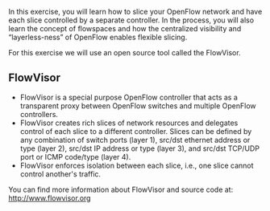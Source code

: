 In this exercise, you will learn how to slice your OpenFlow network and have each slice controlled by a separate controller. In the process, you will also learn the concept of flowspaces and how the centralized visibility and “layerless-ness” of OpenFlow enables flexible slicing.

For this exercise we will use an open source tool called the FlowVisor.

==FlowVisor==

* FlowVisor is a special purpose OpenFlow controller that acts as a transparent proxy between OpenFlow switches and multiple OpenFlow controllers.
* FlowVisor creates rich slices of network resources and delegates control of each slice to a different controller. Slices can be defined by any combination of switch ports (layer 1), src/dst ethernet address or type (layer 2), src/dst IP address or type (layer 3), and src/dst TCP/UDP port or ICMP code/type (layer 4).
* FlowVisor enforces isolation between each slice, i.e., one slice cannot control another's traffic.

You can find more information about FlowVisor and source code at: [[http://www.flowvisor.org]]